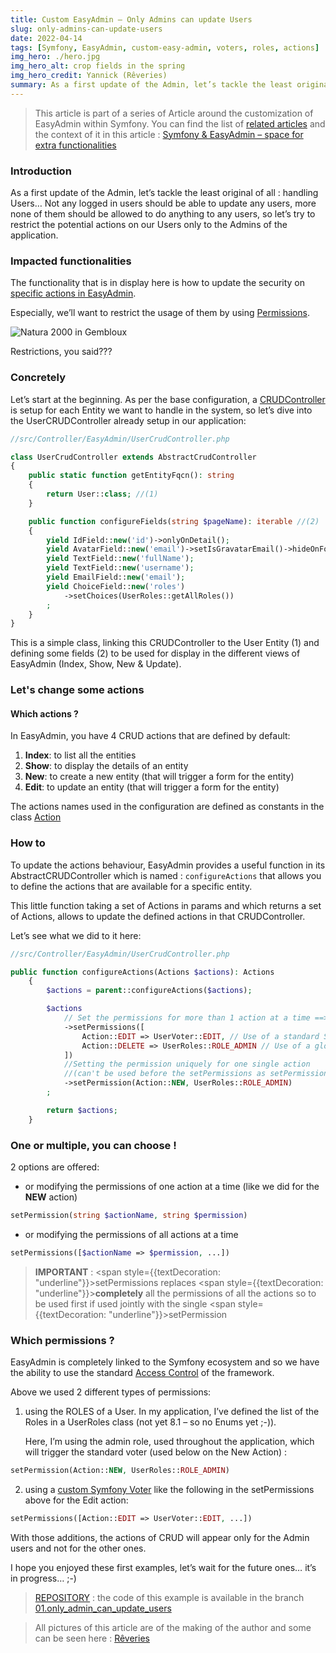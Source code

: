 ```yaml
---
title: Custom EasyAdmin – Only Admins can update Users
slug: only-admins-can-update-users
date: 2022-04-14
tags: [Symfony, EasyAdmin, custom-easy-admin, voters, roles, actions]
img_hero: ./hero.jpg
img_hero_alt: crop fields in the spring
img_hero_credit: Yannick (Rêveries)
summary: As a first update of the Admin, let’s tackle the least original of all... handling Users… Not any logged in users should be able to update any users, more none of them should be allowed to do anything to any users, so let’s try to restrict the potential actions on our Users only to the Admins of the application.
---
```


> This article is part of a series of Article around the customization of EasyAdmin within Symfony. You can find the list of [related articles](/blog/tags/custom-easy-admin) and the context of it in this article : [Symfony & EasyAdmin – space for extra functionalities](/blog/symfony-easyadmin-space-for-extra-functionalities)

### Introduction

As a first update of the Admin, let’s tackle the least original of all : handling Users… Not any logged in users should be able to update any users, more none of them should be allowed to do anything to any users, so let’s try to restrict the potential actions on our Users only to the Admins of the application.

### Impacted functionalities

The functionality that is in display here is how to update the security on [specific actions in EasyAdmin](https://symfony.com/bundles/EasyAdminBundle/current/actions.html).

Especially, we’ll want to restrict the usage of them by using [Permissions](https://symfony.com/bundles/EasyAdminBundle/current/actions.html#restricting-actions).

![Natura 2000 in Gembloux](./natura.jpg)

<p style={{textAlign: "center", marginTop: "-25px", color: "#777"}}>Restrictions, you said???</p>

### Concretely

Let’s start at the beginning. As per the base configuration, a [CRUDController](https://symfony.com/doc/current/EasyAdminBundle/crud.html) is setup for each Entity we want to handle in the system, so let’s dive into the UserCRUDController already setup in our application:

```php
//src/Controller/EasyAdmin/UserCrudController.php

class UserCrudController extends AbstractCrudController
{
    public static function getEntityFqcn(): string
    {
        return User::class; //(1)
    }

    public function configureFields(string $pageName): iterable //(2)
    {
        yield IdField::new('id')->onlyOnDetail();
        yield AvatarField::new('email')->setIsGravatarEmail()->hideOnForm();
        yield TextField::new('fullName');
        yield TextField::new('username');
        yield EmailField::new('email');
        yield ChoiceField::new('roles')
            ->setChoices(UserRoles::getAllRoles())
        ;
    }
}
```

This is a simple class, linking this CRUDController to the User Entity (1) and defining some fields (2) to be used for display in the different views of EasyAdmin (Index, Show, New & Update).

### Let's change some actions

#### Which actions ?

In EasyAdmin, you have 4 CRUD actions that are defined by default:

1. **Index**: to list all the entities
2. **Show**: to display the details of an entity
3. **New**: to create a new entity (that will trigger a form for the entity)
4. **Edit**: to update an entity (that will trigger a form for the entity)

The actions names used in the configuration are defined as constants in the class [Action](https://github.com/EasyCorp/EasyAdminBundle/blob/4.x/src/Config/Action.php)

### How to

To update the actions behaviour, EasyAdmin provides a useful function in its AbstractCRUDController which is named : `configureActions` that allows you to define the actions that are available for a specific entity.

This little function taking a set of Actions in params and which returns a set of Actions, allows to update the defined actions in that CRUDController.

Let’s see what we did to it here:

```php
//src/Controller/EasyAdmin/UserCrudController.php

public function configureActions(Actions $actions): Actions
    {
        $actions = parent::configureActions($actions);

        $actions
            // Set the permissions for more than 1 action at a time ==> overwrites all the existing permissions
            ->setPermissions([
                Action::EDIT => UserVoter::EDIT, // Use of a standard Symfony Voter
                Action::DELETE => UserRoles::ROLE_ADMIN // Use of a global Symfony Role
            ])
            //Setting the permission uniquely for one single action
            //(can't be used before the setPermissions as setPermissions - above - overwrites everything)
            ->setPermission(Action::NEW, UserRoles::ROLE_ADMIN)
        ;

        return $actions;
    }
```

### One or multiple, you can choose !

2 options are offered:

- or modifying the permissions of one action at a time (like we did for the **NEW** action)

```php
setPermission(string $actionName, string $permission)
```

- or modifying the permissions of all actions at a time

```php
setPermissions([$actionName => $permission, ...])
```

> <span>**IMPORTANT**</span> : <span style={{textDecoration: "underline"}}>setPermissions</span> replaces <span style={{textDecoration: "underline"}}>**completely**</span> all the permissions of all the actions so to be used first if used jointly with the single <span style={{textDecoration: "underline"}}>setPermission</span>

### Which permissions ?

EasyAdmin is completely linked to the Symfony ecosystem and so we have the ability to use the standard [Access Control](https://symfony.com/doc/current/security.html#access-control-authorization) of the framework.

Above we used 2 different types of permissions:

1. using the ROLES of a User. In my application, I’ve defined the list of the Roles in a UserRoles class (not yet 8.1 – so no Enums yet ;-)).

   Here, I’m using the admin role, used throughout the application, which will trigger the standard voter (used below on the New Action) :

```php
setPermission(Action::NEW, UserRoles::ROLE_ADMIN)
```

2. using a [custom Symfony Voter](https://symfony.com/doc/current/security/voters.html) like the following in the setPermissions above for the Edit action:

```php
setPermissions([Action::EDIT => UserVoter::EDIT, ...])
```

With those additions, the actions of CRUD will appear only for the Admin users and not for the other ones.

I hope you enjoyed these first examples, let’s wait for the future ones… it’s in progress… ;-)

> [REPOSITORY](https://github.com/yalit/custom-easy-admin) : the code of this example is available in the branch [01.only_admin_can_update_users](https://github.com/yalit/custom-easy-admin/blob/01.only_admin_can_update_users/src/Controller/EasyAdmin/PostCrudController.php)

> All pictures of this article are of the making of the author and some can be seen here : [Rêveries](/reveries)
